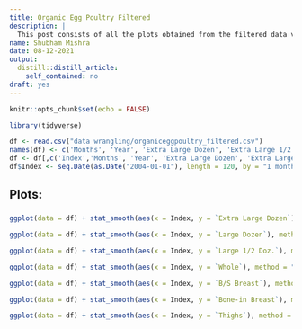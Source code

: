 ```yaml
---
title: Organic Egg Poultry Filtered
description: |
  This post consists of all the plots obtained from the filtered data vs Index(Month-Year)
name: Shubham Mishra
date: 08-12-2021
output:
  distill::distill_article:
    self_contained: no
draft: yes
---
```



```r
knitr::opts_chunk$set(echo = FALSE)
```
```r
library(tidyverse)
```

```r
df <- read.csv("data wrangling/organiceggpoultry_filtered.csv")
names(df) <- c('Months', 'Year', 'Extra Large Dozen', 'Extra Large 1/2 Doz. 1/2 Dozen', 'Large Dozen', 'Large 1/2 Doz.', 'Whole', 'B/S Breast', 'Bone-in Breast', 'Whole Legs', 'Thighs', 'Index')
df <- df[,c('Index','Months', 'Year', 'Extra Large Dozen', 'Extra Large 1/2 Doz. 1/2 Dozen', 'Large Dozen', 'Large 1/2 Doz.', 'Whole', 'B/S Breast', 'Bone-in Breast', 'Whole Legs', 'Thighs')]
df$Index <- seq.Date(as.Date("2004-01-01"), length = 120, by = "1 month")
```
## Plots: ##

### ###
```r
ggplot(data = df) + stat_smooth(aes(x = Index, y = `Extra Large Dozen`), method = "lm", formula = y ~ poly(x, 25), se = TRUE, color = 'sky blue') + geom_line(aes(x = Index, y = `Extra Large Dozen`)) + theme_minimal()
```
```r
ggplot(data = df) + stat_smooth(aes(x = Index, y = `Large Dozen`), method = "lm", formula = y ~ poly(x, 25), se = TRUE, color = 'sky blue') + geom_line(aes(x = Index, y = `Large Dozen`)) + theme_minimal()
```
```r
ggplot(data = df) + stat_smooth(aes(x = Index, y = `Large 1/2 Doz.`), method = "lm", formula = y ~ poly(x, 25), se = TRUE, color = 'sky blue') + geom_line(aes(x = Index, y = `Large 1/2 Doz.`)) + theme_minimal()
```
```r
ggplot(data = df) + stat_smooth(aes(x = Index, y = `Whole`), method = "lm", formula = y ~ poly(x, 25), se = TRUE, color = 'sky blue') + geom_line(aes(x = Index, y = `Whole`)) + theme_minimal()
```
```r
ggplot(data = df) + stat_smooth(aes(x = Index, y = `B/S Breast`), method = "lm", formula = y ~ poly(x, 25), se = TRUE, color = 'sky blue') + geom_line(aes(x = Index, y = `B/S Breast`)) + theme_minimal()
```
```r
ggplot(data = df) + stat_smooth(aes(x = Index, y = `Bone-in Breast`), method = "lm", formula = y ~ poly(x, 25), se = TRUE, color = 'sky blue') + geom_line(aes(x = Index, y = `Bone-in Breast`)) + theme_minimal()
```
```r
ggplot(data = df) + stat_smooth(aes(x = Index, y = `Thighs`), method = "lm", formula = y ~ poly(x, 25), se = TRUE, color = 'sky blue') + geom_line(aes(x = Index, y = `Thighs`)) + theme_minimal()
```

